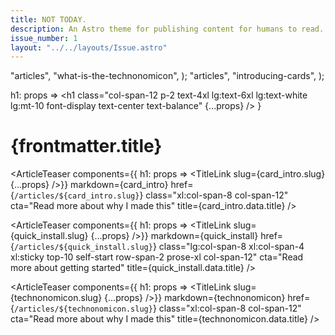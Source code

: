 ```yaml
---
title: NOT TODAY.
description: An Astro theme for publishing content for humans to read.
issue_number: 1
layout: "../../layouts/Issue.astro"
---
```



  "articles",
  "what-is-the-technonomicon",
);
    "articles",
    "introducing-cards",
);

  h1: props => <h1 class="col-span-12 p-2 text-4xl lg:text-6xl lg:text-white lg:mt-10 font-display text-center text-balance" {...props} />
}

# {frontmatter.title}

<ArticleTeaser
  components={{ h1: props => <TitleLink slug={card_intro.slug} {...props} />}}
  markdown={card_intro}
  href={`/articles/${card_intro.slug}`}
  class="xl:col-span-8 col-span-12"
  cta="Read more about why I made this"
  title={card_intro.data.title}
/>

<ArticleTeaser
  components={{ h1: props => <TitleLink slug={quick_install.slug} {...props} />}}
  markdown={quick_install}
  href={`/articles/${quick_install.slug}`}
  class="lg:col-span-8 xl:col-span-4 xl:sticky top-10 self-start row-span-2 prose-xl col-span-12"
  cta="Read more about getting started"
  title={quick_install.data.title}
/>

<ArticleTeaser
  components={{ h1: props => <TitleLink slug={technonomicon.slug} {...props} />}}
  markdown={technonomicon}
  href={`/articles/${technonomicon.slug}`}
  class="xl:col-span-8 col-span-12"
  cta="Read more about why I made this"
  title={technonomicon.data.title}
/>
